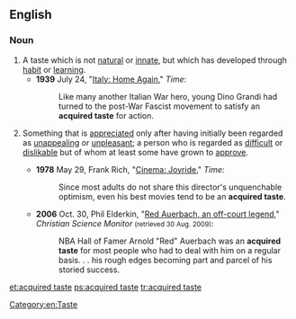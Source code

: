 ==English==

===Noun===
{{en-noun|head=[[acquired]] [[taste]]}}

# A taste which is not [[natural]] or [[innate]], but which has developed through [[habit]] or [[learning]].
#* '''1939''' July 24, "[http://www.time.com/time/magazine/article/0,9171,771659,00.html Italy: Home Again]," ''Time'':
#*: Like many another Italian War hero, young Dino Grandi had turned to the post-War Fascist movement to satisfy an '''acquired taste''' for action.
# {{context|idiomatic|lang=en}} Something that is [[appreciate]]d only after having initially been regarded as [[unappealing]] or [[unpleasant]]; a person who is regarded as [[difficult]] or [[dislikable]] but of whom at least some have grown to [[approve]].
#* '''1978''' May 29, Frank Rich, "[http://www.time.com/time/magazine/article/0,9171,919737,00.html Cinema: Joyride]," ''Time'':
#*: Since most adults do not share this director's unquenchable optimism, even his best movies tend to be an '''acquired taste'''.
#* '''2006''' Oct. 30, Phil Elderkin, "[http://www.csmonitor.com/2006/1030/p02s01-usgn.html Red Auerbach, an off-court legend]," ''Christian Science Monitor'' <small>(retrieved 30 Aug. 2009)</small>:
#*: NBA Hall of Famer Arnold "Red" Auerbach was an '''acquired taste''' for most people who had to deal with him on a regular basis. . . his rough edges becoming part and parcel of his storied success.

[[Category:en:Taste]]

[[et:acquired taste]]
[[ps:acquired taste]]
[[tr:acquired taste]]